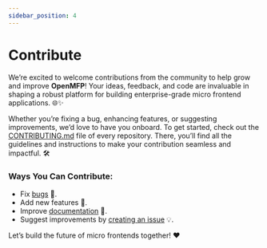 ```yaml
---
sidebar_position: 4
---
```


# Contribute

We’re excited to welcome contributions from the community to help grow and improve **OpenMFP**! Your ideas, feedback, and code are invaluable in shaping a robust platform for building enterprise-grade micro frontend applications. 🌐✨

Whether you’re fixing a bug, enhancing features, or suggesting improvements, we’d love to have you onboard.
To get started, check out the [CONTRIBUTING.md](https://github.com/search?q=path%3A**%2FCONTRIBUTING.md+org%3Aopenmfp++NOT+is%3Aarchived&type=code&ref=advsearch) file of every repository. There, you’ll find all the guidelines and instructions to make your contribution seamless and impactful. 🛠️

### Ways You Can Contribute:
- Fix [bugs](https://github.com/search?q=org%3Aopenmfp%20is%3Aissue%20is%3Aopen%20label%3Abug&type=issues) 🐞.
- Add new features 🌟.
- Improve [documentation](https://github.com/openmfp/openmfp.org) 📖.
- Suggest improvements by [creating an issue](https://github.com/openmfp/openmfp.org/issues) 💡.

Let’s build the future of micro frontends together! ❤️

